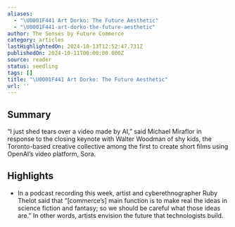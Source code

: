 ```yaml
---
aliases:
  - "\U0001F441️ Art Dorko: The Future Aesthetic"
  - "\U0001F441️-art-dorko-the-future-aesthetic"
author: The Senses by Future Commerce
category: articles
lastHighlightedOn: 2024-10-13T12:52:47.731Z
publishedOn: 2024-10-11T00:00:00.000Z
source: reader
status: seedling
tags: []
title: "\U0001F441️ Art Dorko: The Future Aesthetic"
url: ''
---
```

## Summary

“I just shed tears over a video made by AI,” said Michael Miraflor in response to the closing keynote with Walter Woodman of shy kids, the Toronto-based creative collective among the first to create short films using OpenAI’s video platform, Sora.

## Highlights

- In a podcast recording this week, artist and cyberethnographer Ruby Thelot said that “[commerce’s] main function is to make real the ideas in science fiction and fantasy; so we should be careful what those ideas are.” In other words, artists envision the future that technologists build.

